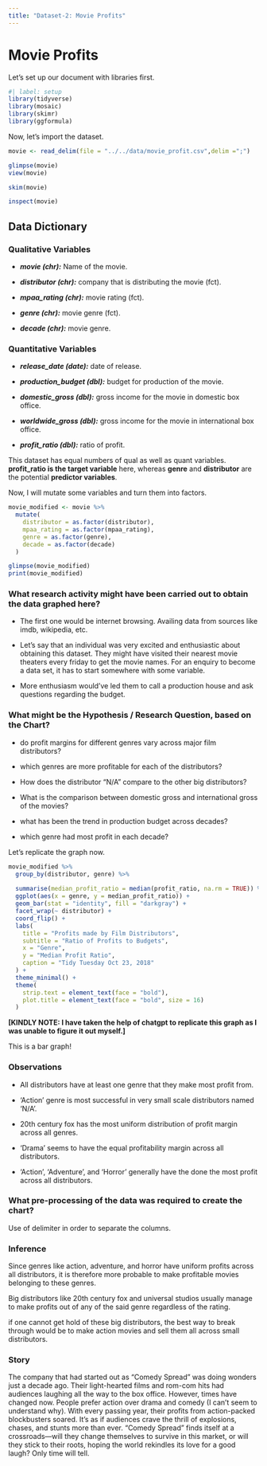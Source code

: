 ```yaml
---
title: "Dataset-2: Movie Profits"
---
```


# Movie Profits

Let's set up our document with libraries first.

```r
#| label: setup
library(tidyverse)
library(mosaic)
library(skimr)
library(ggformula)
```

Now, let's import the dataset.

```r
movie <- read_delim(file = "../../data/movie_profit.csv",delim =";")
```

```r
glimpse(movie)
view(movie)
```

```r
skim(movie)
```

```r
inspect(movie)
```

## Data Dictionary

### Qualitative Variables

-   ***movie (chr):*** Name of the movie.

-   ***distributor (chr):*** company that is distributing the movie (fct).

-   ***mpaa_rating (chr):*** movie rating (fct).

-   ***genre (chr):*** movie genre (fct).

-   ***decade (chr):*** movie genre.

### Quantitative Variables

-   ***release_date (date):*** date of release.

-   ***production_budget (dbl):*** budget for production of the movie.

-   ***domestic_gross (dbl):*** gross income for the movie in domestic box office.

-   ***worldwide_gross (dbl):*** gross income for the movie in international box office.

-   ***profit_ratio (dbl):*** ratio of profit.

This dataset has equal numbers of qual as well as quant variables. **profit_ratio is the target variable** here, whereas **genre** and **distributor** are the potential **predictor variables**.

Now, I will mutate some variables and turn them into factors.

```r
movie_modified <- movie %>% 
  mutate(
    distributor = as.factor(distributor),
    mpaa_rating = as.factor(mpaa_rating),
    genre = as.factor(genre),
    decade = as.factor(decade)
  )

glimpse(movie_modified)
print(movie_modified)
```

### What research activity might have been carried out to obtain the data graphed here?

-   The first one would be internet browsing. Availing data from sources like imdb, wikipedia, etc.

-   Let's say that an individual was very excited and enthusiastic about obtaining this dataset. They might have visited their nearest movie theaters every friday to get the movie names. For an enquiry to become a data set, it has to start somewhere with some variable.

-   More enthusiasm would've led them to call a production house and ask questions regarding the budget.

### What might be the Hypothesis / Research Question, based on the Chart?

-   do profit margins for different genres vary across major film distributors?

-   which genres are more profitable for each of the distributors?

-   How does the distributor "N/A" compare to the other big distributors?

-   What is the comparison between domestic gross and international gross of the movies?

-   what has been the trend in production budget across decades?

-   which genre had most profit in each decade?

Let's replicate the graph now.

```r
movie_modified %>%
  group_by(distributor, genre) %>%                 
  
  summarise(median_profit_ratio = median(profit_ratio, na.rm = TRUE)) %>%  
  ggplot(aes(x = genre, y = median_profit_ratio)) +  
  geom_bar(stat = "identity", fill = "darkgray") +   
  facet_wrap(~ distributor) +                        
  coord_flip() +                                     
  labs(
    title = "Profits made by Film Distributors",
    subtitle = "Ratio of Profits to Budgets",
    x = "Genre", 
    y = "Median Profit Ratio",
    caption = "Tidy Tuesday Oct 23, 2018"
  ) +
  theme_minimal() +                                  
  theme(
    strip.text = element_text(face = "bold"),        
    plot.title = element_text(face = "bold", size = 16)  
  )
```

**\[KINDLY NOTE: I have taken the help of chatgpt to replicate this graph as I was unable to figure it out myself.\]**

This is a bar graph!

### Observations

-   All distributors have at least one genre that they make most profit from.

-   'Action' genre is most successful in very small scale distributors named 'N/A'.

-   20th century fox has the most uniform distribution of profit margin across all genres.

-   'Drama' seems to have the equal profitability margin across all distributors.

-   'Action', 'Adventure', and 'Horror' generally have the done the most profit across all distributors.

### What pre-processing of the data was required to create the chart?

Use of delimiter in order to separate the columns.

### Inference

Since genres like action, adventure, and horror have uniform profits across all distributors, it is therefore more probable to make profitable movies belonging to these genres.

Big distributors like 20th century fox and universal studios usually manage to make profits out of any of the said genre regardless of the rating.

if one cannot get hold of these big distributors, the best way to break through would be to make action movies and sell them all across small distributors.

### Story

The company that had started out as "Comedy Spread" was doing wonders just a decade ago. Their light-hearted films and rom-com hits had audiences laughing all the way to the box office. However, times have changed now. People prefer action over drama and comedy (I can’t seem to understand why). With every passing year, their profits from action-packed blockbusters soared. It’s as if audiences crave the thrill of explosions, chases, and stunts more than ever. "Comedy Spread" finds itself at a crossroads—will they change themselves to survive in this market, or will they stick to their roots, hoping the world rekindles its love for a good laugh? Only time will tell.
